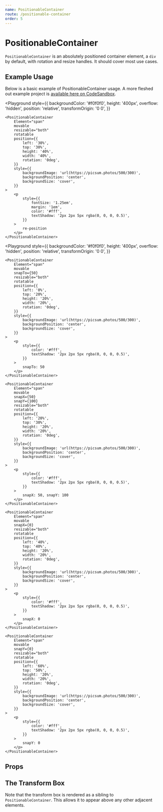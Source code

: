 ```yaml
---
name: PositionableContainer
route: /positionable-container
order: 5
---
```



# PositionableContainer

`PositionableContainer` is an absolutely positioned container element, a `div`
by default, with rotation and resize handles. It should cover most use cases.

## Example Usage

Below is a basic example of PositionableContainer usage. A more fleshed out
example project is [available here on CodeSandbox](https://codesandbox.io/s/wpkw5jyy7).

<Playground
    style={{
        backgroundColor: '#f0f0f0',
        height: '400px',
        overflow: 'hidden',
        position: 'relative',
        transformOrigin: '0 0',
    }}
>
    <PositionableContainer
        Element="span"
        movable
        resizable="both"
        rotatable
        position={{
            left: '30%',
            top: '30%',
            height: '40%',
            width: '40%',
            rotation: '0deg',
        }}
        style={{
            backgroundImage: 'url(https://picsum.photos/500/300)',
            backgroundPosition: 'center',
            backgroundSize: 'cover',
        }}
    >
        <p
            style={{
                fontSize: '1.25em',
                margin: '1em',
                color: '#fff',
                textShadow: '2px 2px 5px rgba(0, 0, 0, 0.5)',
            }}
        >
            re-position
        </p>
    </PositionableContainer>
</Playground>

<Playground
    style={{
        backgroundColor: '#f0f0f0',
        height: '400px',
        overflow: 'hidden',
        position: 'relative',
        transformOrigin: '0 0',
    }}
>
    <PositionableContainer
        Element="span"
        movable
        snapTo={50}
        resizable="both"
        rotatable
        position={{
            left: '0%',
            top: '20%',
            height: '20%',
            width: '20%',
            rotation: '0deg',
        }}
        style={{
            backgroundImage: 'url(https://picsum.photos/500/300)',
            backgroundPosition: 'center',
            backgroundSize: 'cover',
        }}
    >
        <p
            style={{
                color: '#fff',
                textShadow: '2px 2px 5px rgba(0, 0, 0, 0.5)',
            }}
        >
            snapTo: 50
        </p>
    </PositionableContainer>

    <PositionableContainer
        Element="span"
        movable
        snapX={50}
        snapY={100}
        resizable="both"
        rotatable
        position={{
            left: '20%',
            top: '30%',
            height: '20%',
            width: '20%',
            rotation: '0deg',
        }}
        style={{
            backgroundImage: 'url(https://picsum.photos/500/300)',
            backgroundPosition: 'center',
            backgroundSize: 'cover',
        }}
    >
        <p
            style={{
                color: '#fff',
                textShadow: '2px 2px 5px rgba(0, 0, 0, 0.5)',
            }}
        >
            snapX: 50, snapY: 100
        </p>
    </PositionableContainer>

    <PositionableContainer
        Element="span"
        movable
        snapX={0}
        resizable="both"
        rotatable
        position={{
            left: '40%',
            top: '40%',
            height: '20%',
            width: '20%',
            rotation: '0deg',
        }}
        style={{
            backgroundImage: 'url(https://picsum.photos/500/300)',
            backgroundPosition: 'center',
            backgroundSize: 'cover',
        }}
    >
        <p
            style={{
                color: '#fff',
                textShadow: '2px 2px 5px rgba(0, 0, 0, 0.5)',
            }}
        >
            snapX: 0
        </p>
    </PositionableContainer>

    <PositionableContainer
        Element="span"
        movable
        snapY={0}
        resizable="both"
        rotatable
        position={{
            left: '60%',
            top: '50%',
            height: '20%',
            width: '20%',
            rotation: '0deg',
        }}
        style={{
            backgroundImage: 'url(https://picsum.photos/500/300)',
            backgroundPosition: 'center',
            backgroundSize: 'cover',
        }}
    >
        <p
            style={{
                color: '#fff',
                textShadow: '2px 2px 5px rgba(0, 0, 0, 0.5)',
            }}
        >
            snapY: 0
        </p>
    </PositionableContainer>
</Playground>

## Props

<PropsTable of={PositionableContainer} />

## The Transform Box

Note that the transform box is rendered as a sibling to `PositionableContainer`.
This allows it to appear above any other adjacent elements.
